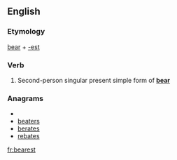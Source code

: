 ==English==

===Etymology===
[[bear]] + [[-est]]

===Verb===
{{infl|en|verb form}}

# {{archaic}} Second-person singular present simple form of '''[[bear]]'''

===Anagrams===
* {{alphagram|abeerst}}
* [[beaters#English|beaters]]
* [[berates#English|berates]]
* [[rebates#English|rebates]]


[[fr:bearest]]